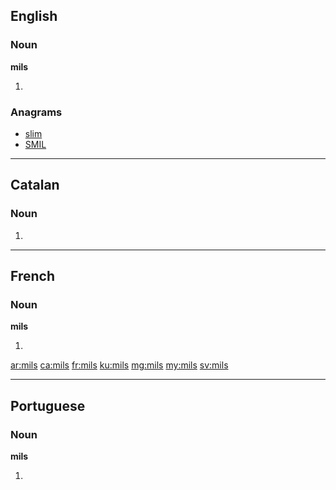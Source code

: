 {{also|mīļš|mīls}}
==English==

===Noun===
'''mils'''

# {{plural of|mil}}

===Anagrams===
* [[slim#English|slim]]
* [[SMIL#English|SMIL]]

----

==Catalan==

===Noun===
{{ca-noun-form}}

# {{plural of|mil|lang=ca|nocat=1}}

----

==French==

===Noun===
'''mils''' {{m}}

# {{plural of|mil|lang=fr}}

[[ar:mils]]
[[ca:mils]]
[[fr:mils]]
[[ku:mils]]
[[mg:mils]]
[[my:mils]]
[[sv:mils]]

----
==Portuguese==

===Noun===
'''mils''' {{m}}

# {{plural of|mil|lang=pt}}
{{rfc-auto}}